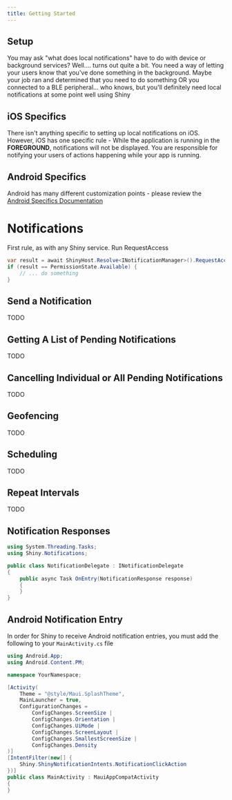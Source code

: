 ```yaml
---
title: Getting Started
---
```


## Setup

<LibBuilder componentName="notifications" client:load />


You may ask "what does local notifications" have to do with device or background services?  Well.... turns out quite a bit.  You need a way
of letting your users know that you've done something in the background.  Maybe your job ran and determined that you need to do something OR you connected
to a BLE peripheral... who knows, but you'll definitely need local notifications at some point well using Shiny 


## iOS Specifics
There isn't anything specific to setting up local notifications on iOS.  However,
iOS has one specific rule - While the application  is running in the **FOREGROUND**, notifications will not be displayed.
You are responsible for notifying your users of actions happening while your app is running.  


## Android Specifics
Android has many different customization points - please review the [Android Specifics Documentation](xref:notifications-android)


# Notifications
First rule, as with any Shiny service.  Run RequestAccess

```csharp
var result = await ShinyHost.Resolve<INotificationManager>().RequestAccess();
if (result == PermissionState.Available) {
    // ... do something
}
```


## Send a Notification
TODO

## Getting A List of Pending Notifications
TODO

## Cancelling Individual or All Pending Notifications
TODO

## Geofencing
TODO

## Scheduling
TODO

## Repeat Intervals
TODO

## Notification Responses
```cs
using System.Threading.Tasks;
using Shiny.Notifications;

public class NotificationDelegate : INotificationDelegate
{
    public async Task OnEntry(NotificationResponse response)
    {
    }
}

```

## Android Notification Entry

In order for Shiny to receive Android notification entries, you must add the following to your `MainActivity.cs` file

```csharp
using Android.App;
using Android.Content.PM;

namespace YourNamespace;

[Activity(
    Theme = "@style/Maui.SplashTheme",
    MainLauncher = true,
    ConfigurationChanges =
        ConfigChanges.ScreenSize |
        ConfigChanges.Orientation |
        ConfigChanges.UiMode |
        ConfigChanges.ScreenLayout |
        ConfigChanges.SmallestScreenSize |
        ConfigChanges.Density
)]
[IntentFilter(new[] {
    Shiny.ShinyNotificationIntents.NotificationClickAction
})]
public class MainActivity : MauiAppCompatActivity
{
}
```